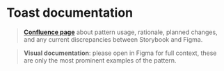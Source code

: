 
<Meta title="components/Toast/Docs" />

# Toast documentation

>**[Confluence page](https://zitenote.atlassian.net/l/c/RpHHHA1P)** about pattern usage, rationale, planned changes, and any current discrepancies between Storybook and Figma.

> **Visual documentation**: please open in Figma for full context, these are only the most prominent examples of the pattern.

<Figma url="https://www.figma.com/file/5FMXj5ydt1i7N6gU01EGVq/Platform-Patterns?node-id=1538%3A3912"/>